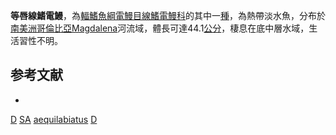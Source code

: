 {{Speciesbox
| taxon = Sternopygus aequilabiatus
| binomial_authority = [[Humboldt|Humboldt]], 1805
| status = LC
| status_system = IUCN3.1
| synonyms = *''Gymnotus aequilabiatus'', Humboldt, 1805
*''Sternopygus aequilabiatus aequilabiatus'', Humboldt, 1805
}}
'''等唇線鰭電鰻'''，為[[輻鰭魚綱|輻鰭魚綱]][[電鰻目|電鰻目]][[線鰭電鰻科|線鰭電鰻科]]的其中一[[種|種]]，為熱帶淡水魚，分布於[[南美洲|南美洲]][[哥倫比亞|哥倫比亞]]Magdalena河流域，體長可達44.1[[公分|公分]]，棲息在底中層水域，生活習性不明。

==参考文献==
*{{FishBase_species|genus=Sternopygus|species=aequilabiatus|year=2015|month=10}}

{{Taxonbar}}
[[Category:1805年描述的鱼类|D]]
[[Category:IUCN红色名录无危物种|SA]]
[[Category:線鰭電鰻屬|aequilabiatus]]
[[Category:亞歷山大·洪堡命名的生物分類|D]]